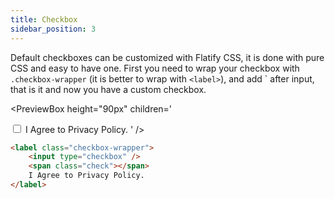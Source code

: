 ```yaml
---
title: Checkbox
sidebar_position: 3
---
```



Default checkboxes can be customized with Flatify CSS, it is done with pure CSS and easy to have one. First you need to wrap your checkbox with `.checkbox-wrapper` (it is better to wrap with `<label>`), and add `<span class="check"></span> after input, that is it and now you have a custom checkbox.

<PreviewBox
	height="90px"
	children='<!DOCTYPE html>
<html lang="en">
	<head>
		<meta charset="UTF-8" />
		<meta http-equiv="X-UA-Compatible" content="IE=edge" />
		<meta name="viewport" content="width=device-width, initial-scale=1.0" />
		<link rel="stylesheet" href="https://raw.githack.com/amir2mi/FlatifyCSS/master/dist/css/flatify-min.css" />
		<title>Inputs</title>
	</head>
	<body>
		<label class="checkbox-wrapper">
			<input type="checkbox" />
			<span class="check"></span>
			I Agree to Privacy Policy.
		</label>
    </body>
</html>'
/>

```html {3} title="index.html"
<label class="checkbox-wrapper">
	<input type="checkbox" />
	<span class="check"></span>
	I Agree to Privacy Policy.
</label>
```